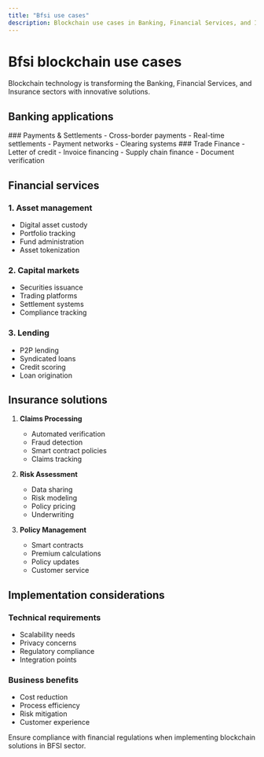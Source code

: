 ```yaml
---
title: "Bfsi use cases"
description: Blockchain use cases in Banking, Financial Services, and Insurance
---
```



# Bfsi blockchain use cases

<Callout type="info">
  Blockchain technology is transforming the Banking, Financial Services, and
  Insurance sectors with innovative solutions.
</Callout>

## Banking applications

<div className="grid grid-cols-1 md:grid-cols-2 gap-6 mb-8">
  <Card>
    ### Payments & Settlements
    - Cross-border payments
    - Real-time settlements
    - Payment networks
    - Clearing systems
  </Card>

  <Card>
    ### Trade Finance
    - Letter of credit
    - Invoice financing
    - Supply chain finance
    - Document verification
  </Card>
</div>

## Financial services

### 1. Asset management

- Digital asset custody
- Portfolio tracking
- Fund administration
- Asset tokenization

### 2. Capital markets

- Securities issuance
- Trading platforms
- Settlement systems
- Compliance tracking

### 3. Lending

- P2P lending
- Syndicated loans
- Credit scoring
- Loan origination

## Insurance solutions

1. **Claims Processing**

   - Automated verification
   - Fraud detection
   - Smart contract policies
   - Claims tracking

2. **Risk Assessment**

   - Data sharing
   - Risk modeling
   - Policy pricing
   - Underwriting

3. **Policy Management**
   - Smart contracts
   - Premium calculations
   - Policy updates
   - Customer service

## Implementation considerations

### Technical requirements

- Scalability needs
- Privacy concerns
- Regulatory compliance
- Integration points

### Business benefits

- Cost reduction
- Process efficiency
- Risk mitigation
- Customer experience

<Callout type="warning">
  Ensure compliance with financial regulations when implementing blockchain
  solutions in BFSI sector.
</Callout>
